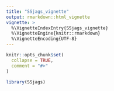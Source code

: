 ```yaml
---
title: "SSjags_vignette"
output: rmarkdown::html_vignette
vignette: >
  %\VignetteIndexEntry{SSjags_vignette}
  %\VignetteEngine{knitr::rmarkdown}
  %\VignetteEncoding{UTF-8}
---
```


```r
knitr::opts_chunk$set(
  collapse = TRUE,
  comment = "#>"
)
```

```r
library(SSjags)
```

